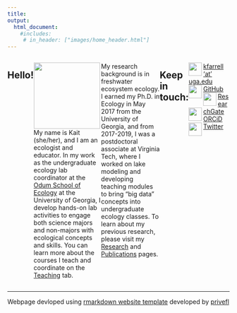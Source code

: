 ```yaml
---
title: 
output:
  html_document:
    #includes:
     # in_header: ["images/home_header.html"]
---
```


:::: {style="display: flex; width: 100%"}

::: {}
## Hello!
<img src="./images/Farrell_head.jpg" align="left" height="150"/>
My name is Kait (she/her), and I am an ecologist and educator. In my work as the undergraduate ecology lab coordinator at the [Odum School of Ecology](http://ecology.uga.edu/) at the University of Georgia, I develop   hands-on lab activities to engage both science majors and non-majors with ecological concepts and skills. You can learn more about the courses I teach and coordinate on the [Teaching](https://farrellkj2.github.io/teaching.html) tab.    

My research background is in freshwater ecosystem ecology. I earned my Ph.D. in Ecology in May 2017 from the University of Georgia, and from 2017-2019, I was a postdoctoral associate at Virginia Tech, where I worked on lake modeling and developing teaching modules to bring "big data" concepts into undergraduate ecology classes. To learn about my previous research, please visit my [Research](https://farrellkj2.github.io/research.html) and [Publications](https://farrellkj2.github.io/pubs.html) pages.  
:::

::: {}

## Keep in  touch:  
<img src="./images/mail.png" align="left" height="30"/> [kfarrell 'at' uga.edu](mailto:kfarrell@uga.edu)  
<img src="./images/github.png" align="left" height="30"/> [GitHub](https://github.com/farrellkj2)    
<img src="./images/RG.png" align="left" height="30"/> [ResearchGate](https://www.researchgate.net/profile/Kaitlin_Farrell)    <img src="./images/orcid.png" align="left" height="30"/> [ORCiD](https://orcid.org/0000-0002-4709-7749)  
<img src="./images/twitter.png" align="left" height="30"/> [Twitter](https://twitter.com/farrellkj2)  
:::

::::

****

Webpage devloped using [rmarkdown website template](https://github.com/privefl/rmarkdown-website-template){target="_blank"} developed by [privefl](https://github.com/privefl){target="_blank"}